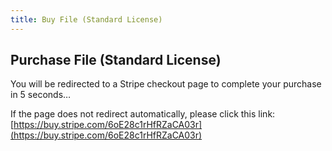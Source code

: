 ```yaml
---
title: Buy File (Standard License)
---
```



<Head>
  <meta httpEquiv="refresh" content="5; url='https://buy.stripe.com/6oE28c1rHfRZaCA03r'" />
</Head>

## Purchase File (Standard License)

You will be redirected to a Stripe checkout page to complete your purchase in 5 seconds…

If the page does not redirect automatically, please click this link: [https://buy.stripe.com/6oE28c1rHfRZaCA03r](https://buy.stripe.com/6oE28c1rHfRZaCA03r)
